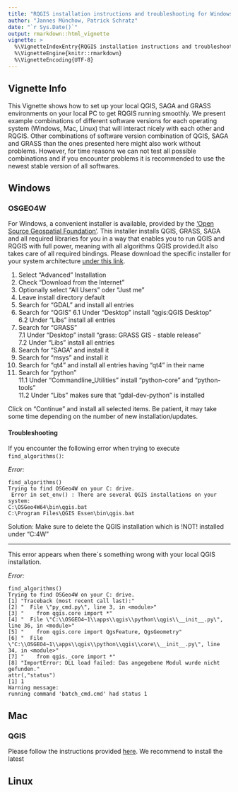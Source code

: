 ```yaml
---
title: "RQGIS installation instructions and troubleshooting for Windows, Mac, Linux"
author: "Jannes Münchow, Patrick Schratz"
date: "`r Sys.Date()`"
output: rmarkdown::html_vignette
vignette: >
  %\VignetteIndexEntry{RQGIS installation instructions and troubleshooting for Windows, Mac, Linux"}
  %\VignetteEngine{knitr::rmarkdown}
  %\VignetteEncoding{UTF-8}
---
```


## Vignette Info

This Vignette shows how to set up your local QGIS, SAGA and GRASS environments 
on your local PC to get RQGIS running smoothly. We present example combinations 
of different software versions for each operating system (Windows, Mac, Linux) 
that will interact nicely with each other and RQGIS. Other combinations of 
software version combination of QGIS, SAGA and GRASS than the ones presented 
here might also work without problems. However, for time reasons we can not test
all possible combinations and if you encounter problems it is recommended to use
the newest stable version of all softwares.  



## Windows
### OSGEO4W
For Windows, a convenient installer is available, provided by the 
['Open Source Geospatial Foundation'](http://www.osgeo.org/). This installer
installs QGIS, GRASS, SAGA and all required libraries for you in a way that 
enables you to run QGIS and RQGIS with full power, meaning with all algorithms
QGIS provided.It also takes care of all required bindings. Please download the 
specific installer for your system architecture 
[under this link](http://trac.osgeo.org/osgeo4w/).  

1. Select "Advanced" Installation 
2. Check "Download from the Internet"  
3. Optionally select "All Users" oder "Just me"  
4. Leave install directory default  
5. Search for "GDAL" and install all entries 
6. Search for "QGIS"
6.1 Under "Desktop" install "qgis:QGIS Desktop"  
6.2 Under "Libs" install all entries  
7. Search for "GRASS"  
7.1 Under "Desktop" install "grass: GRASS GIS - stable release"  
7.2 Under "Libs" install all entries  
8. Search for "SAGA" and install it  
9. Search for "msys" and install it  
10. Search for "qt4" and install all entries having "qt4" in their name  
11. Search for "python"   
11.1 Under "Commandline_Utilities" install "python-core" and "python-tools"  
11.2 Under "Libs" makes sure that "gdal-dev-python" is installed  

Click on "Continue" and install all selected items. Be patient, it may take 
some time depending on the number of new installation/updates. 

#### Troubleshooting
If you encounter the following error when trying to execute `find_algorithms()`:  

*Error:*
```
find_algorithms()
Trying to find OSGeo4W on your C: drive.
 Error in set_env() : There are several QGIS installations on your system:
C:\OSGeo4W64\bin\qgis.bat
C:\Program Files\QGIS Essen\bin\qgis.bat 
```
Solution: Make sure to delete the QGIS installation which is !NOT! installed 
under "C:\OSGEO4W"

----
This error appears when there´s something wrong with your local QGIS installation.  

*Error:* 

```
find_algorithms()
Trying to find OSGeo4W on your C: drive.
[1] "Traceback (most recent call last):"                                                        
[2] "  File \"py_cmd.py\", line 3, in <module>"                                                 
[3] "    from qgis.core import *"                                                               
[4] "  File \"C:\\OSGEO4~1\\apps\\qgis\\python\\qgis\\__init__.py\", line 36, in <module>"      
[5] "    from qgis.core import QgsFeature, QgsGeometry"                                         
[6] "  File \"C:\\OSGEO4~1\\apps\\qgis\\python\\qgis\\core\\__init__.py\", line 34, in <module>"
[7] "    from qgis._core import *"                                                              
[8] "ImportError: DLL load failed: Das angegebene Modul wurde nicht gefunden."                  
attr(,"status")
[1] 1
Warning message:
running command 'batch_cmd.cmd' had status 1 
```

## Mac
### QGIS
Please follow the instructions provided 
[here](https://www.qgis.org/de/site/forusers/download.html). We recommend to 
install the latest

## Linux

